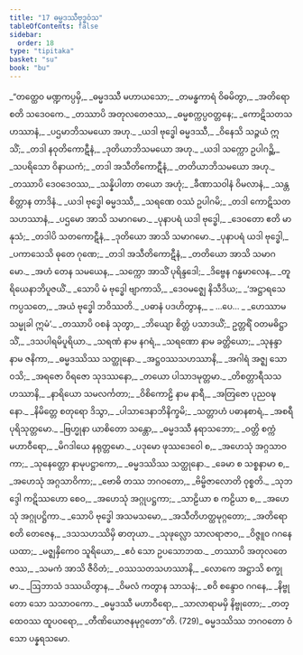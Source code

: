 ```yaml
---
title: "17 ဓမ္မဒဿီဗုဒ္ဓဝံသ"
tableOfContents: false
sidebar:
  order: 18
type: "tipitaka"
basket: "su"
book: "bu"
---
```



<DynamicBreadcrumb />

<Division number="1" book="bu" e="ch" v="21" p="355">

<Paragraph number="722" type="verses" book="bu">
_“တတ္ထေဝ မဏ္ဍကပ္ပမှိ,_  
_ဓမ္မဒဿီ မဟာယသော;_  
_တမန္ဓကာရံ ဝိဓမိတွာ,_  
_အတိရောစတိ သဒေဝကေ._  

</Paragraph>

</Division>
<Division number="2" book="bu" e="ch" v="21" p="355">

<Paragraph number="723" type="verses" book="bu">
_တဿာပိ အတုလတေဇဿ,_  
_ဓမ္မစက္ကပ္ပဝတ္တနေ;_  
_ကောဋိသတသဟဿာနံ,_  
_ပဌမာဘိသမယော အဟု._  

</Paragraph>

</Division>
<Division number="3" book="bu" e="ch" v="21" p="355">

<Paragraph number="724" type="verses" book="bu">
_ယဒါ ဗုဒ္ဓေါ ဓမ္မဒဿီ,_  
_ဝိနေသိ သဉ္ဇယံ ဣသိံ;_  
_တဒါ နဝုတိကောဋီနံ,_  
_ဒုတိယာဘိသမယော အဟု._  

</Paragraph>

</Division>
<Division number="4" book="bu" e="ch" v="21" p="355">

<Paragraph number="725" type="verses" book="bu">
_ယဒါ သက္ကော ဥပါဂဉ္ဆိ,_  
_သပရိသော ဝိနာယကံ;_  
_တဒါ အသီတိကောဋီနံ,_  
_တတိယာဘိသမယော အဟု._  

</Paragraph>

</Division>
<Division number="5" book="bu" e="ch" v="21" p="355">

<Paragraph number="726" type="verses" book="bu">
_တဿာပိ ဒေဝဒေဝဿ,_  
_သန္နိပါတာ တယော အဟုံ;_  
_ခီဏာသဝါနံ ဝိမလာနံ,_  
_သန္တစိတ္တာန တာဒိနံ._  

</Paragraph>

</Division>
<Division number="6" book="bu" e="ch" v="21" p="355">

<Paragraph number="727" type="verses" book="bu">
_ယဒါ ဗုဒ္ဓေါ ဓမ္မဒဿီ,_  
_သရဏေ ဝဿံ ဥပါဂမိ;_  
_တဒါ ကောဋိသတသဟဿာနံ,_  
_ပဌမော အာသိ သမာဂမော._  

</Paragraph>

</Division>
<Division number="7" book="bu" e="ch" v="21" p="356">

<Paragraph number="728" type="verses" book="bu">
_ပုနာပရံ ယဒါ ဗုဒ္ဓေါ,_  
_ဒေဝတော ဧတိ မာနုသံ;_  
_တဒါပိ သတကောဋီနံ,_  
_ဒုတိယော အာသိ သမာဂမော._  

</Paragraph>

</Division>
<Division number="8" book="bu" e="ch" v="21" p="356">

<Paragraph number="729" type="verses" book="bu">
_ပုနာပရံ ယဒါ ဗုဒ္ဓေါ,_  
_ပကာသေသိ ဓုတေ ဂုဏေ;_  
_တဒါ အသီတိကောဋီနံ,_  
_တတိယော အာသိ သမာဂမော._  

</Paragraph>

</Division>
<Division number="9" book="bu" e="ch" v="21" p="356">

<Paragraph number="730" type="verses" book="bu">
_အဟံ တေန သမယေန,_  
_သက္ကော အာသိံ ပုရိန္ဒဒေါ;_  
_ဒိဗ္ဗေန ဂန္ဓမာလေန,_  
_တူရိယေနာဘိပူဇယိံ._  

</Paragraph>

</Division>
<Division number="10" book="bu" e="ch" v="21" p="356">

<Paragraph number="731" type="verses" book="bu">
_သောပိ မံ ဗုဒ္ဓေါ ဗျာကာသိ,_  
_ဒေဝမဇ္ဈေ နိသီဒိယ;_  
_‘အဋ္ဌာရသေ ကပ္ပသတေ,_  
_အယံ ဗုဒ္ဓေါ ဘဝိဿတိ._  

</Paragraph>

</Division>
<Division number="11" book="bu" e="ch" v="21" p="356">

<Paragraph number="732" type="verses" book="bu">
_ပဓာနံ ပဒဟိတွာန,_  
_ …ပေ… _  
_ဟေဿာမ သမ္မုခါ ဣမံ’._  

</Paragraph>

</Division>
<Division number="12" book="bu" e="ch" v="21" p="356">

<Paragraph number="733" type="verses" book="bu">
_တဿာပိ ဝစနံ သုတွာ,_  
_ဘိယျော စိတ္တံ ပသာဒယိံ;_  
ဥတ္တရိံ ဝတမဓိဋ္ဌာသိံ,_  
_ဒသပါရမိပူရိယာ._  

</Paragraph>

</Division>
<Division number="13" book="bu" e="ch" v="21" p="356">

<Paragraph number="734" type="verses" book="bu">
_သရဏံ နာမ နဂရံ,_  
_သရဏော နာမ ခတ္တိယော;_  
_သုနန္ဒာ နာမ ဇနိကာ,_  
_ဓမ္မဒဿိဿ သတ္ထုနော._  

</Paragraph>

</Division>
<Division number="14" book="bu" e="ch" v="21" p="356">

<Paragraph number="735" type="verses" book="bu">
_အဋ္ဌဝဿသဟဿာနိ,_  
_အဂါရံ အဇ္ဈ သော ဝသိ;_  
_အရဇော ဝိရဇော သုဒဿနော,_  
_တယော ပါသာဒမုတ္တမာ._  

</Paragraph>

</Division>
<Division number="15" book="bu" e="ch" v="21" p="356">

<Paragraph number="736" type="verses" book="bu">
_တိစတ္တာရီသသဟဿာနိ,_  
_နာရိယော သမလင်္ကတာ;_  
_ဝိစိကောဠိ နာမ နာရီ,_  
_အတြဇော ပုညဝဍ္ဎနော._  

</Paragraph>

</Division>
<Division number="16" book="bu" e="ch" v="21" p="356">

<Paragraph number="737" type="verses" book="bu">
_နိမိတ္တေ စတုရော ဒိသွာ,_  
_ပါသာဒေနာဘိနိက္ခမိ;_  
_သတ္တာဟံ ပဓာနစာရံ,_  
_အစရီ ပုရိသုတ္တမော._  

</Paragraph>

</Division>
<Division number="17" book="bu" e="ch" v="21" p="356">

<Paragraph number="738" type="verses" book="bu">
_ဗြဟ္မုနာ ယာစိတော သန္တော,_  
_ဓမ္မဒဿီ နရာသဘော;_  
_ဝတ္တိ စက္ကံ မဟာဝီရော,_  
_မိဂဒါယေ နရုတ္တမော._  

</Paragraph>

</Division>
<Division number="18" book="bu" e="ch" v="21" p="356">

<Paragraph number="739" type="verses" book="bu">
_ပဒုမော ဖုဿဒေဝေါ စ,_  
_အဟေသုံ အဂ္ဂသာဝကာ;_  
_သုနေတ္တော နာမုပဋ္ဌာကော,_  
_ဓမ္မဒဿိဿ သတ္ထုနော._  

</Paragraph>

</Division>
<Division number="19" book="bu" e="ch" v="21" p="356">

<Paragraph number="740" type="verses" book="bu">
_ခေမာ စ သစ္စနာမာ စ,_  
_အဟေသုံ အဂ္ဂသာဝိကာ;_  
_ဗောဓိ တဿ ဘဂဝတော,_  
_ဗိမ္ဗိဇာလောတိ ဝုစ္စတိ._  

</Paragraph>

</Division>
<Division number="20" book="bu" e="ch" v="21" p="356">

<Paragraph number="741" type="verses" book="bu">
_သုဘဒ္ဒေါ ကဋိဿဟော စေဝ,_  
_အဟေသုံ အဂ္ဂုပဋ္ဌကာ;_  
_သာဠိယာ စ ကဠိယာ စ,_  
_အဟေသုံ အဂ္ဂုပဋ္ဌိကာ._  

</Paragraph>

</Division>
<Division number="21" book="bu" e="ch" v="21" p="357">

<Paragraph number="742" type="verses" book="bu">
_သောပိ ဗုဒ္ဓေါ အသမသမော,_  
_အသီတိဟတ္ထမုဂ္ဂတော;_  
_အတိရောစတိ တေဇေန,_  
_ဒသသဟဿိမှိ ဓာတုယာ._  

</Paragraph>

</Division>
<Division number="22" book="bu" e="ch" v="21" p="357">

<Paragraph number="743" type="verses" book="bu">
_သုဖုလ္လော သာလရာဇာဝ,_  
_ဝိဇ္ဇူဝ ဂဂနေ ယထာ;_  
_မဇ္ဈနှိကေဝ သူရိယော,_  
_ဧဝံ သော ဥပသောဘထ._  

</Paragraph>

</Division>
<Division number="23" book="bu" e="ch" v="21" p="357">

<Paragraph number="744" type="verses" book="bu">
_တဿာပိ အတုလတေဇဿ,_  
_သမကံ အာသိ ဇီဝိတံ;_  
_ဝဿသတသဟဿာနိ,_  
_လောကေ အဋ္ဌာသိ စက္ခုမာ._  

</Paragraph>

</Division>
<Division number="24" book="bu" e="ch" v="21" p="357">

<Paragraph number="745" type="verses" book="bu">
_ဩဘာသံ ဒဿယိတွာန,_  
_ဝိမလံ ကတွာန သာသနံ;_  
_စဝိ စန္ဒောဝ ဂဂနေ,_  
_နိဗ္ဗုတော သော သသာဝကော._  

</Paragraph>

</Division>
<Division number="25" book="bu" e="ch" v="21" p="357">

<Paragraph number="746" type="verses" book="bu">
_ဓမ္မဒဿီ မဟာဝီရော,_  
_သာလာရာမမှိ နိဗ္ဗုတော;_  
_တတ္ထေဝဿ ထူပဝရော,_  
_တီဏိယောဇနမုဂ္ဂတော”တိ. (729)_  


</Paragraph>
</Division>

<Paragraph number="747" type="center" book="bu">
ဓမ္မဒဿိဿ ဘဂဝတော ဝံသော ပန္နရသမော.
</Paragraph>